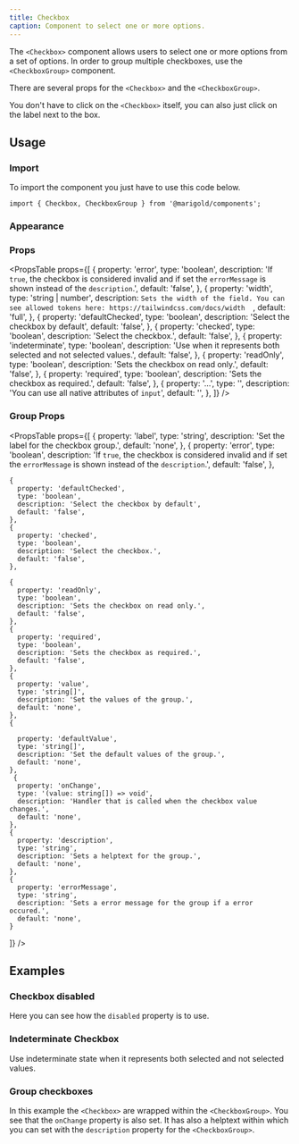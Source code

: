 ```yaml
---
title: Checkbox
caption: Component to select one or more options.
---
```


The `<Checkbox>` component allows users to select one or more options from a set of options. In order to group multiple checkboxes, use the `<CheckboxGroup>` component.

There are several props for the `<Checkbox>` and the `<CheckboxGroup>`.

You don't have to click on the `<Checkbox>` itself, you can also just click on the label next to the box.

## Usage

### Import

To import the component you just have to use this code below.

```tsx onlyCode
import { Checkbox, CheckboxGroup } from '@marigold/components';
```

### Appearance

<AppearanceTable component={title} />

### Props

<PropsTable
  props={[
    {
      property: 'error',
      type: 'boolean',
      description:
        'If `true`, the checkbox is considered invalid and if set the `errorMessage` is shown instead of the `description`.',
      default: 'false',
    },
    {
      property: 'width',
      type: 'string | number',
      description: `Sets the width of the field. You can see allowed tokens here: https://tailwindcss.com/docs/width  `,
      default: 'full',
    },
    {
      property: 'defaultChecked',
      type: 'boolean',
      description: 'Select the checkbox by default',
      default: 'false',
    },
    {
      property: 'checked',
      type: 'boolean',
      description: 'Select the checkbox.',
      default: 'false',
    },
    {
      property: 'indeterminate',
      type: 'boolean',
      description:
        'Use when it represents both selected and not selected values.',
      default: 'false',
    },
    {
      property: 'readOnly',
      type: 'boolean',
      description: 'Sets the checkbox on read only.',
      default: 'false',
    },
    {
      property: 'required',
      type: 'boolean',
      description: 'Sets the checkbox as required.',
      default: 'false',
    },
    {
      property: '...',
      type: '',
      description: 'You can use all native attributes of `input`',
      default: '',
    },
  ]}
/>

### Group Props

<PropsTable
  props={[
     {
      property: 'label',
      type: 'string',
      description: 'Set the label for the checkbox group.',
      default: 'none',
    },
    {
      property: 'error',
      type: 'boolean',
      description:
        'If `true`, the checkbox is considered invalid and if set the `errorMessage` is shown instead of the `description`.',
      default: 'false',
    },

    {
      property: 'defaultChecked',
      type: 'boolean',
      description: 'Select the checkbox by default',
      default: 'false',
    },
    {
      property: 'checked',
      type: 'boolean',
      description: 'Select the checkbox.',
      default: 'false',
    },

    {
      property: 'readOnly',
      type: 'boolean',
      description: 'Sets the checkbox on read only.',
      default: 'false',
    },
    {
      property: 'required',
      type: 'boolean',
      description: 'Sets the checkbox as required.',
      default: 'false',
    },
    {
      property: 'value',
      type: 'string[]',
      description: 'Set the values of the group.',
      default: 'none',
    },
    {

      property: 'defaultValue',
      type: 'string[]',
      description: 'Set the default values of the group.',
      default: 'none',
    },
     {
      property: 'onChange',
      type: '(value: string[]) => void',
      description: 'Handler that is called when the checkbox value changes.',
      default: 'none',
    },
    {
      property: 'description',
      type: 'string',
      description: 'Sets a helptext for the group.',
      default: 'none',
    },
    {
      property: 'errorMessage',
      type: 'string',
      description: 'Sets a error message for the group if a error occured.',
      default: 'none',
    }

]}
/>

## Examples

### Checkbox disabled

Here you can see how the `disabled` property is to use.

<ComponentDemo file="./checkbox-disabled.demo.tsx" />

### Indeterminate Checkbox

Use indeterminate state when it represents both selected and not selected values.

<ComponentDemo file="./checkbox-indeterminate.demo.tsx" />

### Group checkboxes

In this example the `<Checkbox>` are wrapped within the `<CheckboxGroup>`. You see that the `onChange` property is also set. It has also a helptext within which you can set with the `description` property for the `<CheckboxGroup>`.

<ComponentDemo file="./checkbox-group.demo.tsx" />
